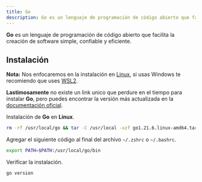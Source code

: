 ```yaml
---
title: Go
description: Go es un lenguaje de programación de código abierto que facilita la creación de software simple, confiable y eficiente.
---
```


**Go** es un lenguaje de programación de código abierto que facilita la creación de software simple, confiable y eficiente.

## Instalación

**Nota:** Nos enfocaremos en la instalación en [Linux](/terminals/linux/), si usas Windows te recomiendo que uses [WSL2](/terminals/windows/).

**Lastimosamente** no existe un link unico que perdure en el tiempo para instalar **Go**, pero puedes encontrar la versión más actualizada en la [documentación oficial](https://go.dev/doc/install).

Instalación de **Go** en **Linux**.

```bash
rm -rf /usr/local/go && tar -C /usr/local -xzf go1.21.6.linux-amd64.tar.gz
```

Agregar el siguiente código al final del archivo `~/.zshrc` o `~/.bashrc`.

```bash
export PATH=$PATH:/usr/local/go/bin
```

Verificar la instalación.

```bash
go version
```
